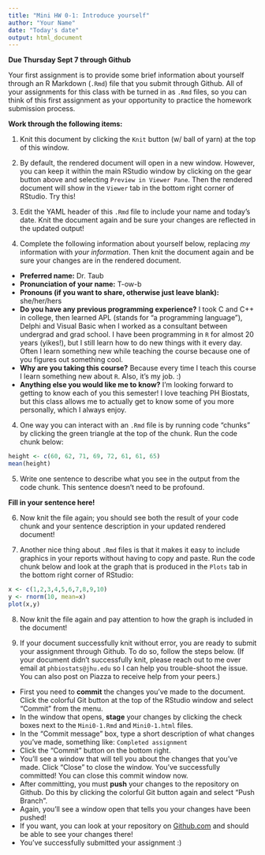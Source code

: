 ```yaml
---
title: "Mini HW 0-1: Introduce yourself"
author: "Your Name"
date: "Today's date"
output: html_document
---
```

**Due Thursday Sept 7 through Github**

Your first assignment is to provide some brief information about yourself through an R Markdown (`.Rmd`) file that you submit through Github.  All of your assignments for this class with be turned in as `.Rmd` files, so you can think of this first assignment as your opportunity to practice the homework submission process.

**Work through the following items:**

1. Knit this document by clicking the `Knit` button (w/ ball of yarn) at the top of this window.  

2. By default, the rendered document will open in a new window. However, you can keep it within the main RStudio window by clicking on the gear button above and selecting `Preview in Viewer Pane`.  Then the rendered document will show in the `Viewer` tab in the bottom right corner of RStudio.  Try this!

3. Edit the YAML header of this `.Rmd` file to include your name and today's date.  Knit the document again and be sure your changes are reflected in the updated output!

4. Complete the following information about yourself below, replacing *my* information with *your information*.  Then knit the document again and be sure your changes are in the rendered document.

* **Preferred name:** Dr. Taub
* **Pronunciation of your name:** T-ow-b
* **Pronouns (if you want to share, otherwise just leave blank):** she/her/hers
* **Do you have any previous programming experience?**  I took C and C++ in college, then learned APL (stands for "a programming language"), Delphi and Visual Basic when I worked as a consultant between undergrad and grad school.  I have been programming in `R` for almost 20 years (yikes!), but I still learn how to do new things with it every day. Often I learn something new while teaching the course because one of you figures out something cool.
* **Why are you taking this course?** Because every time I teach this course I learn something new about `R`.  Also, it's my job. :)
* **Anything else you would like me to know?** I'm looking forward to getting to know each of you this semester! I love teaching PH Biostats, but this class allows me to actually get to know some of you more personally, which I always enjoy.

4. One way you can interact with an `.Rmd` file is by running code "chunks" by clicking the green triangle at the top of the chunk.  Run the code chunk below:

```r
height <- c(60, 62, 71, 69, 72, 61, 61, 65)
mean(height)
```

5. Write one sentence to describe what you see in the output from the code chunk.  This sentence doesn't need to be profound.

**Fill in your sentence here!**

6. Now knit the file again; you should see both the result of your code chunk and your sentence description in your updated rendered document!

7. Another nice thing about `.Rmd` files is that it makes it easy to include graphics in your reports without having to copy and paste.  Run the code chunk below and look at the graph that is produced in the `Plots` tab in the bottom right corner of RStudio:

```r
x <- c(1,2,3,4,5,6,7,8,9,10)
y <- rnorm(10, mean=x)
plot(x,y)
```

8. Now knit the file again and pay attention to how the graph is included in the document! 

9. If your document successfully knit without error, you are ready to submit your assignment through Github.  To do so, follow the steps below.  (If your document didn't successfully knit, please reach out to me over email at `phbiostats@jhu.edu` so I can help you trouble-shoot the issue.  You can also post on Piazza to receive help from your peers.)

* First you need to **commit** the changes you've made to the document.  Click the colorful Git button at the top of the RStudio window and select "Commit" from the menu.
* In the window that opens, **stage** your changes by clicking the check boxes next to the `Mini0-1.Rmd` and `Mini0-1.html` files.
* In the "Commit message" box, type a short description of what changes you've made, something like: `Completed assignment`
* Click the "Commit" button on the bottom right.
* You'll see a window that will tell you about the changes that you've made.  Click "Close" to close the window.  You've successfully committed! You can close this commit window now.
* After committing, you must **push** your changes to the repository on Github.  Do this by clicking the colorful Git button again and select "Push Branch".  
* Again, you'll see a window open that tells you your changes have been pushed!
* If you want, you can look at your repository on [Github.com](https://github.com/) and should be able to see your changes there!  
* You've successfully submitted your assignment :)


